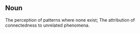 ==Noun==
The perception of patterns where none exist;
The attribution of connectedness to unrelated phenomena.